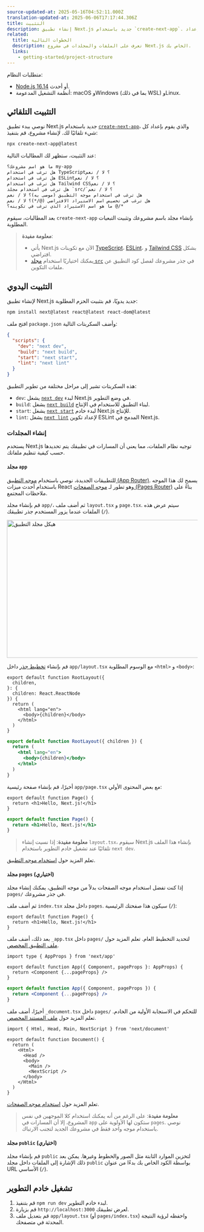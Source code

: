 ```yaml
---
source-updated-at: 2025-05-16T04:52:11.000Z
translation-updated-at: 2025-06-06T17:17:44.306Z
title: التثبيت
description: إنشاء تطبيق Next.js جديد باستخدام `create-next-app`. إعداد TypeScript والأنماط وتهيئة ملف `next.config.js`.
related:
  title: الخطوات التالية
  description: تعرف على الملفات والمجلدات في مشروع Next.js الخاص بك.
  links:
    - getting-started/project-structure
---
```


متطلبات النظام:

- [Node.js 16.14](https://nodejs.org/) أو أحدث.
- أنظمة التشغيل المدعومة: macOS وWindows (بما في ذلك WSL) وLinux.

## التثبيت التلقائي

نوصي ببدء تطبيق Next.js جديد باستخدام [`create-next-app`](/docs/app/api-reference/create-next-app)، والذي يقوم بإعداد كل شيء تلقائيًا لك. لإنشاء مشروع، قم بتنفيذ:

```bash filename="Terminal"
npx create-next-app@latest
```

عند التثبيت، ستظهر لك المطالبات التالية:

```txt filename="Terminal"
ما هو اسم مشروعك؟ my-app
هل ترغب في استخدام TypeScript؟ لا / نعم
هل ترغب في استخدام ESLint؟ لا / نعم
هل ترغب في استخدام Tailwind CSS؟ لا / نعم
هل ترغب في استخدام مجلد `src/`؟ لا / نعم
هل ترغب في استخدام موجه التطبيق (موصى به)؟ لا / نعم
هل ترغب في تخصيص اسم الاستيراد الافتراضي (@/*)؟ لا / نعم
ما هو اسم الاستيراد الذي ترغب في تكوينه؟ @/*
```

بعد المطالبات، سيقوم `create-next-app` بإنشاء مجلد باسم مشروعك وتثبيت التبعيات المطلوبة.

> **معلومة مفيدة**:
>
> - يأتي Next.js الآن مع تكوينات [TypeScript](/docs/app/building-your-application/configuring/typescript)، [ESLint](/docs/app/building-your-application/configuring/eslint)، و [Tailwind CSS](/docs/app/building-your-application/styling/tailwind-css) بشكل افتراضي.
> - يمكنك اختياريًا استخدام [مجلد `src`](/docs/app/building-your-application/configuring/src-directory) في جذر مشروعك لفصل كود التطبيق عن ملفات التكوين.

## التثبيت اليدوي

لإنشاء تطبيق Next.js جديد يدويًا، قم بتثبيت الحزم المطلوبة:

```bash filename="Terminal"
npm install next@latest react@latest react-dom@latest
```

افتح ملف `package.json` وأضف السكربتات التالية:

```json filename="package.json"
{
  "scripts": {
    "dev": "next dev",
    "build": "next build",
    "start": "next start",
    "lint": "next lint"
  }
}
```

هذه السكربتات تشير إلى مراحل مختلفة من تطوير التطبيق:

- `dev`: يشغل [`next dev`](/docs/app/api-reference/next-cli#development) لبدء Next.js في وضع التطوير.
- `build`: يشغل [`next build`](/docs/app/api-reference/next-cli#build) لبناء التطبيق للاستخدام في الإنتاج.
- `start`: يشغل [`next start`](/docs/app/api-reference/next-cli#production) لبدء خادم Next.js للإنتاج.
- `lint`: يشغل [`next lint`](/docs/app/api-reference/next-cli#lint) لإعداد تكوين ESLint المدمج في Next.js.

### إنشاء المجلدات

يستخدم Next.js توجيه نظام الملفات، مما يعني أن المسارات في تطبيقك يتم تحديدها حسب كيفية تنظيم ملفاتك.

#### مجلد `app`

للتطبيقات الجديدة، نوصي باستخدام [موجه التطبيق (App Router)](/docs/app). يسمح لك هذا الموجه باستخدام أحدث ميزات React وهو تطور لـ [موجه الصفحات (Pages Router)](/docs/pages) بناءً على ملاحظات المجتمع.

قم بإنشاء مجلد `app/`، ثم أضف ملف `layout.tsx` و `page.tsx`. سيتم عرض هذه الملفات عندما يزور المستخدم جذر تطبيقك (`/`).

<Image
  alt="هيكل مجلد التطبيق"
  srcLight="/docs/light/app-getting-started.png"
  srcDark="/docs/dark/app-getting-started.png"
  width="1600"
  height="363"
/>

قم بإنشاء [تخطيط جذر](/docs/app/building-your-application/routing/pages-and-layouts#root-layout-required) داخل `app/layout.tsx` مع الوسوم المطلوبة `<html>` و `<body>`:

```tsx filename="app/layout.tsx" switcher
export default function RootLayout({
  children,
}: {
  children: React.ReactNode
}) {
  return (
    <html lang="en">
      <body>{children}</body>
    </html>
  )
}
```

```jsx filename="app/layout.js" switcher
export default function RootLayout({ children }) {
  return (
    <html lang="en">
      <body>{children}</body>
    </html>
  )
}
```

أخيرًا، قم بإنشاء صفحة رئيسية `app/page.tsx` مع بعض المحتوى الأولي:

```tsx filename="app/page.tsx" switcher
export default function Page() {
  return <h1>Hello, Next.js!</h1>
}
```

```jsx filename="app/page.js" switcher
export default function Page() {
  return <h1>Hello, Next.js!</h1>
}
```

> **معلومة مفيدة**: إذا نسيت إنشاء `layout.tsx`، سيقوم Next.js بإنشاء هذا الملف تلقائيًا عند تشغيل خادم التطوير باستخدام `next dev`.

تعلم المزيد حول [استخدام موجه التطبيق](/docs/app/building-your-application/routing/defining-routes).

#### مجلد `pages` (اختياري)

إذا كنت تفضل استخدام موجه الصفحات بدلاً من موجه التطبيق، يمكنك إنشاء مجلد `pages/` في جذر مشروعك.

ثم أضف ملف `index.tsx` داخل مجلد `pages`. سيكون هذا صفحتك الرئيسية (`/`):

```tsx filename="pages/index.tsx" switcher
export default function Page() {
  return <h1>Hello, Next.js!</h1>
}
```

بعد ذلك، أضف ملف `_app.tsx` داخل `pages/` لتحديد التخطيط العام. تعلم المزيد حول [ملف التطبيق المخصص](/docs/pages/building-your-application/routing/custom-app).

```tsx filename="pages/_app.tsx" switcher
import type { AppProps } from 'next/app'

export default function App({ Component, pageProps }: AppProps) {
  return <Component {...pageProps} />
}
```

```jsx filename="pages/_app.js" switcher
export default function App({ Component, pageProps }) {
  return <Component {...pageProps} />
}
```

أخيرًا، أضف ملف `_document.tsx` داخل `pages/` للتحكم في الاستجابة الأولية من الخادم. تعلم المزيد حول [ملف المستند المخصص](/docs/pages/building-your-application/routing/custom-document).

```tsx filename="pages/_document.tsx" switcher
import { Html, Head, Main, NextScript } from 'next/document'

export default function Document() {
  return (
    <Html>
      <Head />
      <body>
        <Main />
        <NextScript />
      </body>
    </Html>
  )
}
```

تعلم المزيد حول [استخدام موجه الصفحات](/docs/pages/building-your-application/routing/pages-and-layouts).

> **معلومة مفيدة**: على الرغم من أنه يمكنك استخدام كلا الموجهين في نفس المشروع، إلا أن المسارات في `app` ستكون لها الأولوية على `pages`. نوصي باستخدام موجه واحد فقط في مشروعك الجديد لتجنب الارتباك.

#### مجلد `public` (اختياري)

قم بإنشاء مجلد `public` لتخزين الموارد الثابتة مثل الصور والخطوط وغيرها. يمكن بعد ذلك الإشارة إلى الملفات داخل مجلد `public` بواسطة الكود الخاص بك بدءًا من عنوان URL الأساسي (`/`).

## تشغيل خادم التطوير

1. قم بتنفيذ `npm run dev` لبدء خادم التطوير.
2. قم بزيارة `http://localhost:3000` لعرض تطبيقك.
3. قم بتعديل ملف `app/layout.tsx` (أو `pages/index.tsx`) واحفظه لرؤية النتيجة المحدثة في متصفحك.